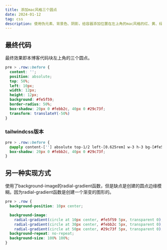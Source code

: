 ```yaml
---
title: 添加mac风格三个圆点
date: 2024-01-12
tag: css
description: 使用伪元素、背景色、阴影，给容器添加位置在左上角的mac风格的红、黄、绿三个小圆点。
---
```


## 最终代码

最终效果即本博客代码块左上角的三个圆点。

```css
pre > .row::before {
  content: '';
  position: absolute;
  top: 50%;
  left: 10px;
  width: 12px;
  height: 12px;
  background: #fe5f59;
  border-radius: 50%;
  box-shadow: 20px 0 #febb2c, 40px 0 #29c73f;
  transform: translateY(-50%)
}
```

### tailwindcss版本

```css
pre > .row::before {
  @apply content-[''] absolute top-1/2 left-[0.625rem] w-3 h-3 bg-[#fe5f59] rounded-full -translate-y-1/2;
  box-shadow: 20px 0 #febb2c, 40px 0 #29c73f;
}
```

## 另一种实现方式

使用了background-image的radial-gradient函数，但是缺点是创建的圆点边缘模糊。因为radial-gradient函数是创建一个渐变的图形的。

```css
pre > .row {
  background-position: 10px center;

  background-image:
    radial-gradient(circle at 10px center, #fe5f59 5px, transparent 0),
    radial-gradient(circle at 30px center, #febb2c 5px, transparent 0),
    radial-gradient(circle at 50px center, #29c73f 5px, transparent 0);
  background-repeat: no-repeat;
  background-size: 100% 100%;
}
```
